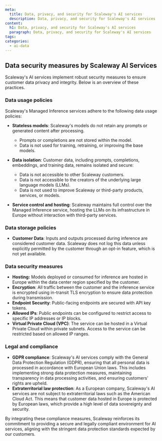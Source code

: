 ```yaml
---
meta:
  title: Data, privacy, and security for Scaleway's AI services
  description: Data, privacy, and security for Scaleway's AI services
content:
  h1: Data, privacy, and security for Scaleway's AI services
  paragraph: Data, privacy, and security for Scaleway's AI services
tags:
categories:
  - ai-data
---
```


## Data security measures by Scaleway AI Services

Scaleway's AI services implement robust security measures to ensure customer data privacy and integrity. Below is an overview of these practices.

### Data usage policies

Scaleway's Managed Inference services adhere to the following data usage policies:

- **Stateless models**: Scaleway's models do not retain any prompts or generated content after processing.
  - Prompts or completions are not stored within the model.
  - Data is not used for training, retraining, or improving the base models.

- **Data isolation**: Customer data, including prompts, completions, embeddings, and training data, remains isolated and secure:
  - Data is not accessible to other Scaleway customers.
  - Data is not accessible to the creators of the underlying large language models (LLMs).
  - Data is not used to improve Scaleway or third-party products, services, or models.

- **Service control and hosting**: Scaleway maintains full control over the Managed Inference service, hosting the LLMs on its infrastructure in Europe without interaction with third-party services.

### Data storage policies

- **Customer Data**: Inputs and outputs processed during inference are considered customer data. Scaleway does not log this data unless explicitly permitted by the customer through an opt-in feature, which is not yet available.

### Data security measures

- **Hosting:** Models deployed or consumed for inference are hosted in Europe within the data center region specified by the customer.
- **Encryption**: All traffic between the customer and the inference service is encrypted using in-transit TLS encryption to ensure data protection during transmission.
- **Endpoint Security**: Public-facing endpoints are secured with API key tokens.
- **Allowed IPs**: Public endpoints can be configured to restrict access to specific IP addresses or IP blocks.
- **Virtual Private Cloud (VPC)**: The service can be hosted in a Virtual Private Cloud within private subnets. Access to the service can be restricted based on allowed IP ranges.

### Legal and compliance

- **GDPR compliance**: Scaleway's AI services comply with the General Data Protection Regulation (GDPR), ensuring that all personal data is processed in accordance with European Union laws. This includes implementing strong data protection measures, maintaining transparency in data processing activities, and ensuring customers' rights are upheld.
- **Extraterritorial law protection**: As a European company, Scaleway's AI services are not subject to extraterritorial laws such as the American Cloud Act. This means that customer data hosted in Europe is protected by European laws, which provide a high level of data sovereignty and security.

By integrating these compliance measures, Scaleway reinforces its commitment to providing a secure and legally compliant environment for AI services, aligning with the stringent data protection standards expected by our customers.
